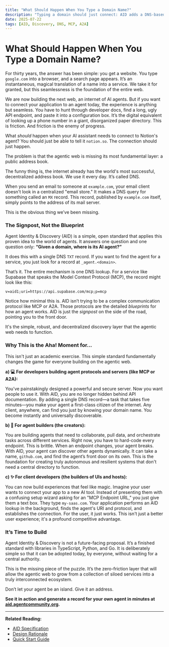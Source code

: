 ```yaml
---
title: "What Should Happen When You Type a Domain Name?"
description: "Typing a domain should just connect: AID adds a DNS-based address book so apps discover an agent’s URI and protocol automatically."
date: 2025-07-22
tags: [AID, Discovery, DNS, MCP, A2A]
---
```


# What Should Happen When You Type a Domain Name?

For thirty years, the answer has been simple: you get a website. You type `google.com` into a browser, and a search page appears. It’s an instantaneous, magical translation of a name into a service. We take it for granted, but this seamlessness is the foundation of the entire web.

We are now building the next web, an internet of AI agents. But if you want to connect your application to an agent today, the experience is anything but seamless. You have to hunt through developer docs, find a long, ugly API endpoint, and paste it into a configuration box. It’s the digital equivalent of looking up a phone number in a giant, disorganized paper directory. This is friction. And friction is the enemy of progress.

What _should_ happen when your AI assistant needs to connect to Notion's agent? You should just be able to tell it `notion.so`. The connection should just happen.

The problem is that the agentic web is missing its most fundamental layer: a public address book.

The funny thing is, the internet already has the world's most successful, decentralized address book. We use it every day. It’s called DNS.

When you send an email to someone at `example.com`, your email client doesn't look in a centralized "email store." It makes a DNS query for something called an `MX` record. This record, published by `example.com` itself, simply points to the address of its mail server.

This is the obvious thing we’ve been missing.

### The Signpost, Not the Blueprint

Agent Identity & Discovery (AID) is a simple, open standard that applies this proven idea to the world of agents. It answers one question and one question only: **“Given a domain, where is its AI agent?”**

It does this with a single DNS `TXT` record. If you want to find the agent for a service, you just look for a record at `_agent.<domain>`.

That’s it. The entire mechanism is one DNS lookup. For a service like Supabase that speaks the Model Context Protocol (MCP), the record might look like this:

`v=aid1;uri=https://api.supabase.com/mcp;p=mcp`

Notice how minimal this is. AID isn’t trying to be a complex communication protocol like MCP or A2A. Those protocols are the detailed _blueprints_ for how an agent works. AID is just the _signpost_ on the side of the road, pointing you to the front door.

It's the simple, robust, and decentralized discovery layer that the agentic web needs to function.

### Why This is the Aha! Moment for…

This isn't just an academic exercise. This simple standard fundamentally changes the game for everyone building on the agentic web.

**a) 💻 For developers building agent protocols and servers (like MCP or A2A):**

You’ve painstakingly designed a powerful and secure server. Now you want people to use it. With AID, you are no longer hidden behind API documentation. By adding a single DNS record—a task that takes five minutes—you make your agent a first-class citizen of the internet. Any client, anywhere, can find you just by knowing your domain name. You become instantly and universally discoverable.

**b) 🤖 For agent builders (the creators):**

You are building agents that need to collaborate, pull data, and orchestrate tasks across different services. Right now, you have to hard-code every endpoint. This is brittle. When an endpoint changes, your agent breaks. With AID, your agent can discover other agents dynamically. It can take a name, `github.com`, and find the agent’s front door on its own. This is the foundation for creating truly autonomous and resilient systems that don't need a central directory to function.

**c) ✨ For client developers (the builders of UIs and hosts):**

You can now build experiences that feel like magic. Imagine your user wants to connect your app to a new AI tool. Instead of presenting them with a confusing setup wizard asking for an "MCP Endpoint URL," you just give them a text box. They type `my-saas.com`. Your application performs an AID lookup in the background, finds the agent's URI and protocol, and establishes the connection. For the user, it just works. This isn't just a better user experience; it's a profound competitive advantage.

### It’s Time to Build

Agent Identity & Discovery is not a future-facing proposal. It’s a finished standard with libraries in TypeScript, Python, and Go. It is deliberately simple so that it can be adopted today, by everyone, without waiting for a central authority.

This is the missing piece of the puzzle. It’s the zero-friction layer that will allow the agentic web to grow from a collection of siloed services into a truly interconnected ecosystem.

Don’t let your agent be an island. Give it an address.

**See it in action and generate a record for your own agent in minutes at [aid.agentcommunity.org](https://aid.agentcommunity.org).**

---

**Related Reading:**

- [AID Specification](docs.agentcommunity.org/aid/specification)
- [Design Rationale](docs.agentcommunity.org/aid/rationale)
- [Quick Start Guide](docs.agentcommunity.org/aid/quickstart/index)
